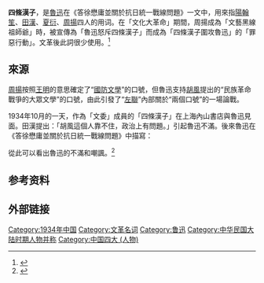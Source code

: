 {{refimprove|time=2014-03-14T11:08:38+00:00}}
'''四條漢子'''，是[[魯迅|魯迅]]在《答徐懋庸並關於抗日統一戰線問題》一文中，用來指[[陽翰笙|陽翰笙]]、[[田漢|田漢]]、[[夏衍|夏衍]]、[[周扬_(政治人物)|周揚]]四人的用词。在「文化大革命」期間，周揚成為「文藝黑線祖師爺」時，被宣傳為「魯迅怒斥四條漢子」而成為「四條漢子圍攻魯迅」的「罪惡行動」。文革後此詞很少使用。<ref>{{cite news | url=http://news.sina.com.cn/c/pl/2006-06-01/181210039063.shtml | title=魯迅與「四條漢子」 | publisher=中國新聞週刊 | date=2006年6月1日 | accessdate=2014-03-13 | archive-date=2014-03-14 | archive-url=https://web.archive.org/web/20140314012919/http://news.sina.com.cn/c/pl/2006-06-01/181210039063.shtml | dead-url=no }}</ref>

==來源==
[[周揚|周揚]]按照[[王明|王明]]的意思確定了“[[國防文學|國防文學]]”的口號，但魯迅支持[[胡風|胡風]]提出的“民族革命戰爭的大眾文學”的口號，由此引發了“[[左聯|左聯]]”內部關於“兩個口號”的一場論戰。

1934年10月的一天，作為「文委」成員的「四條漢子」在上海內山書店與魯迅見面。田漢提出：「胡風這個人靠不住，政治上有問題。」引起魯迅不滿。後來魯迅在《答徐懋庸並關於抗日統一戰線問題》中描寫：
{{cquote|去年的有一天，一位名人約我談話了，到得那裡，卻見駛來了一輛汽車，從中跳出'''四條漢子'''：田漢，周起應（注：即周揚），還有另兩個，一律洋服，態度軒昂，說是特來通知我：[[胡風|胡風]]乃是內奸，官方派來的。我問憑據，則說是得自轉向以後的[[穆木天|穆木天]]口中。轉向者的言談，到[[左聯|左聯]]就奉為聖旨，這真使我口呆目瞪。再經幾度問答之後，我的回答是：證據薄弱之極，我不相信！當時自然不歡而散，但後來也不再聽人說胡風是「內奸」了。}}

從此可以看出魯迅的不滿和嘲諷。<ref>{{Cite news | url=http://history.people.com.cn/n/2013/0114/c198307-20191288-4.html | title=魯迅與「四條漢子」：鄙視田漢，反感周揚 | date=2013年1月14日 | work=黨史博覽 | publisher=[[人民網|人民網]] | accessdate=2014年3月13日 | archive-date=2013年1月22日 | archive-url=https://web.archive.org/web/20130122124845/http://history.people.com.cn/n/2013/0114/c198307-20191288-4.html | dead-url=no }}</ref>

== 参考资料 ==
{{Reflist}}

== 外部链接 ==

<!--- 分类 --->

[[Category:1934年中国|Category:1934年中国]]
[[Category:文革名词|Category:文革名词]]
[[Category:鲁迅|Category:鲁迅]]
[[Category:中华民国大陆时期人物并称|Category:中华民国大陆时期人物并称]]
[[Category:中国四大_(人物)|Category:中国四大 (人物)]]